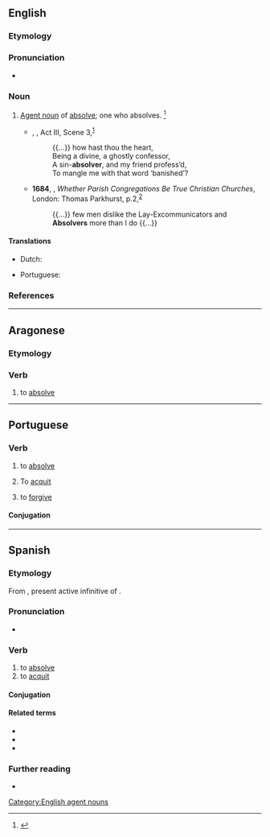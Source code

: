 ==English==

===Etymology===
{{suffix|en|absolve|er|id2=agent noun}}

===Pronunciation===
* {{a|US}} {{IPA|/æbˈzɑl.vɚ/|/əbˈzɑl.vɚ/|lang=en}}

===Noun===
{{en-noun}}

# [[agent noun|Agent noun]] of [[absolve]]; one who absolves. {{defdate|First attested in the late 16<sup>th</sup> century.}}<ref name=SOED>{{R:SOED5|page=9}}</ref>
#* {{circa|1594}} {{w|William Shakespeare}}, ''{{w|Romeo and Juliet}}'', Act III, Scene 3,<sup>[http://www.opensourceshakespeare.org/views/plays/play_view.php?WorkID=romeojuliet&Scope=entire&pleasewait=1&msg=pl]</sup>
#*: {{...}} how hast thou the heart,
#*: Being a divine, a ghostly confessor,
#*: A sin-'''absolver''', and my friend profess’d,
#*: To mangle me with that word ‘banished’?
#* '''1684''', {{w|Richard Baxter}}, ''Whether Parish Congregations Be True Christian Churches'', London: Thomas Parkhurst, p.{{nbsp}}2,<sup>[http://name.umdl.umich.edu/A27068.0001.001]</sup>
#*: {{...}} few men dislike the Lay-Excommunicators and '''Absolvers''' more than I do {{...}}

====Translations====
{{trans-top|one who absolves}}
* Dutch: {{t|nl|vergiffenis schenker|m}}
{{trans-mid}}
* Portuguese: {{t|pt|absolvedor|m}}
{{trans-bottom}}

===References===
<references/>

[[Category:English agent nouns]]

----

==Aragonese==

===Etymology===
{{rfe|an}}

===Verb===
{{head|an|verb}}
# {{lb|an|transitive}} to [[absolve]]

----

==Portuguese==

===Verb===
{{pt-verb|absolv|er}}

# to [[absolve]]
# {{lb|pt|legal}} To [[acquit]]
# to [[forgive]]

====Conjugation====
{{pt-conj|absolv|er}}

----

==Spanish==

===Etymology===
From {{etyl|la|es}} {{m|la|absolvere}}, present active infinitive of {{m|la|absolvō||absolve}}.

===Pronunciation===
* {{es-IPA}}

===Verb===
{{es-verb|absolv|er|pres=absuelvo|part=absuelto}}

# to [[absolve]]
# to [[acquit]]

====Conjugation====
{{es-conj-er|p=-olver|abs|combined=}}

====Related terms====
* {{l|es|absolución}}
* {{l|es|absoluto}}
* {{l|es|absolutorio}}

===Further reading===
* {{R:DRAE 2001}}